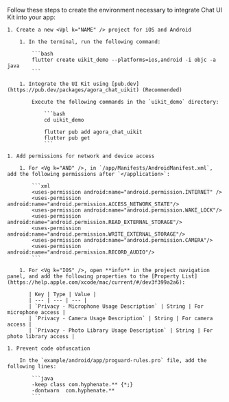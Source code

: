 <PlatformWrapper platform="flutter">

Follow these steps to create the environment necessary to integrate Chat UI Kit into your app:

    1. Create a new <Vpl k="NAME" /> project for iOS and Android

        1. In the terminal, run the following command:

            ```bash
            flutter create uikit_demo --platforms=ios,android -i objc -a java
            ```

        1. Integrate the UI Kit using [pub.dev](https://pub.dev/packages/agora_chat_uikit) (Recommended)

            Execute the following commands in the `uikit_demo` directory:

                ```bash
                cd uikit_demo

                flutter pub add agora_chat_uikit
                flutter pub get
                ```

    1. Add permissions for network and device access

        1. For <Vg k="AND" />, in `/app/Manifests/AndroidManifest.xml`, add the following permissions after `</application>`:

            ```xml
            <uses-permission android:name="android.permission.INTERNET" />
            <uses-permission android:name="android.permission.ACCESS_NETWORK_STATE"/>
            <uses-permission android:name="android.permission.WAKE_LOCK"/>
            <uses-permission android:name="android.permission.READ_EXTERNAL_STORAGE"/>
            <uses-permission android:name="android.permission.WRITE_EXTERNAL_STORAGE"/>
            <uses-permission android:name="android.permission.CAMERA"/>
            <uses-permission android:name="android.permission.RECORD_AUDIO"/>
            ```

        1. For <Vg k="IOS" />, open **info** in the project navigation panel, and add the following properties to the [Property List](https://help.apple.com/xcode/mac/current/#/dev3f399a2a6):

           | Key | Type | Value |
           | --- | --- | --- |
           | `Privacy - Microphone Usage Description` | String | For microphone access |
           | `Privacy - Camera Usage Description` | String | For camera access |
           | `Privacy - Photo Library Usage Description` | String | For photo library access |

    1. Prevent code obfuscation

        In the `example/android/app/proguard-rules.pro` file, add the following lines:

            ```java
            -keep class com.hyphenate.** {*;}
            -dontwarn  com.hyphenate.**
            ```

</PlatformWrapper>